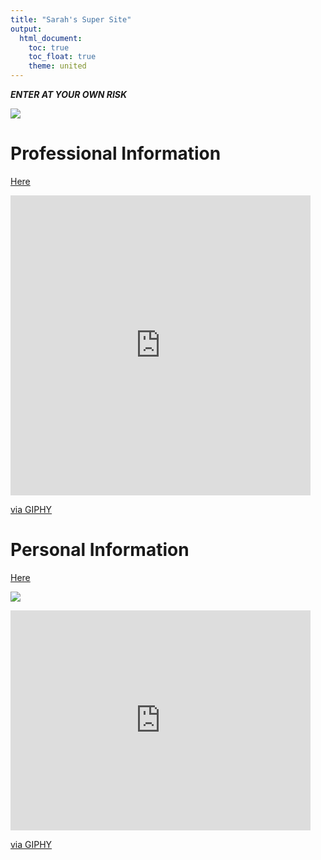 ```yaml
---
title: "Sarah's Super Site"
output: 
  html_document:
    toc: true
    toc_float: true
    theme: united
---
```



_**ENTER AT YOUR OWN RISK**_

![](https://media3.giphy.com/media/yr7n0u3qzO9nG/source.gif)


# Professional Information
[Here](resume.html)

<iframe src="https://giphy.com/embed/XckDxJImzMygmSq3GZ" width="480" height="480" frameBorder="0" class="giphy-embed" allowFullScreen></iframe><p><a href="https://giphy.com/gifs/jefferiesshow-jim-jefferies-show-the-XckDxJImzMygmSq3GZ">via GIPHY</a></p>


# Personal Information
[Here](personal.html)

![](https://media1.giphy.com/media/3o6ZtpWvwnhf34Oj0A/source.gif)

<iframe src="https://giphy.com/embed/lD76yTC5zxZPG" width="480" height="352" frameBorder="0" class="giphy-embed" allowFullScreen></iframe><p><a href="https://giphy.com/gifs/the-end-thats-all-folks-lD76yTC5zxZPG">via GIPHY</a></p>